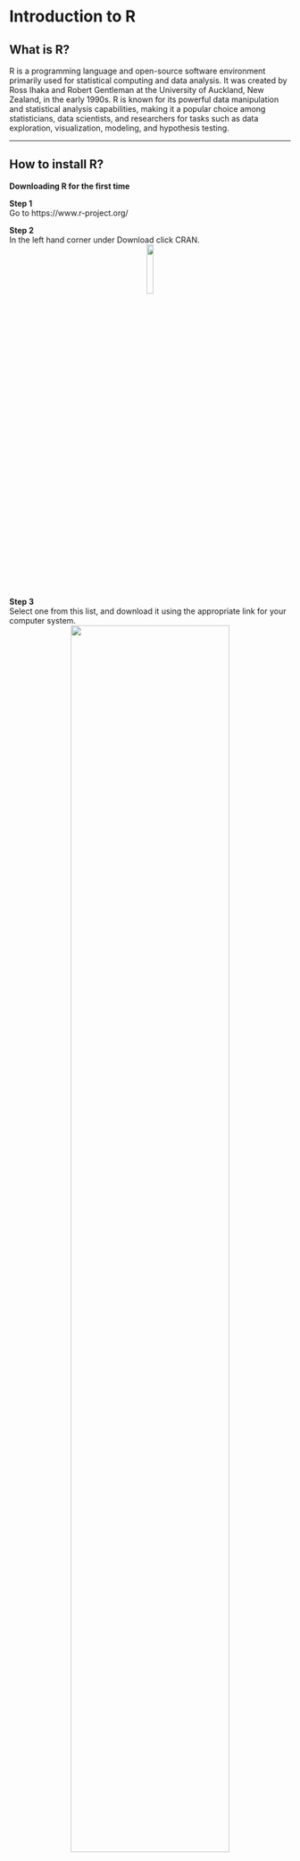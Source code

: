# Introduction to R {#ch2_introduction}

## What is R?

R is a programming language and open-source software environment primarily used for statistical computing and data analysis. It was created by Ross Ihaka and Robert Gentleman at the University of Auckland, New Zealand, in the early 1990s. R is known for its powerful data manipulation and statistical analysis capabilities, making it a popular choice among statisticians, data scientists, and researchers for tasks such as data exploration, visualization, modeling, and hypothesis testing.

---


## How to install R?

**Downloading R for the first time**
<br/>

**Step 1**<br/>
Go to https://www.r-project.org/
<br/>

**Step 2**<br/>
In the left hand corner under Download click CRAN.
<center>
<img src="C:\Users\Guti\OneDrive - University of Vermont\Curriculum\19_ Personal webpage\book_R_ecologia_Rios\figures\step1.jpg" width="15%" style="display: block; margin: auto;" />
</center>

<br/>

**Step 3**<br/>
Select one from this list, and download it using the appropriate link for your computer system.
<center>
<img src="C:\Users\Guti\OneDrive - University of Vermont\Curriculum\19_ Personal webpage\book_R_ecologia_Rios\figures\step3.jpg" width="75%" style="display: block; margin: auto;" />
</center>

<br/>

**Step 4**<br/>
Click base.
<center>
<img src="C:\Users\Guti\OneDrive - University of Vermont\Curriculum\19_ Personal webpage\book_R_ecologia_Rios\figures\step4.jpg" width="75%" style="display: block; margin: auto;" />
</center>

<br/>

**Step 5**<br/>
Download R and follow the typical downloading and installation prompts associated with your computer. system
<center>
<img src="C:\Users\Guti\OneDrive - University of Vermont\Curriculum\19_ Personal webpage\book_R_ecologia_Rios\figures\step5.jpg" width="75%" style="display: block; margin: auto;" />
</center>
<br/>
<br/>

---


## How to install RStudio?


**Downloading R Studio for the first time.**
<br/>

**Step 1**  
Go to https://www.rstudio.com/
<br/>
<br/>

**Step 2**  
Scroll down and click on **Download Free Desktop IDE**
<center>
<img src="C:\Users\Guti\OneDrive - University of Vermont\Curriculum\19_ Personal webpage\book_R_ecologia_Rios\figures\step7.jpg">
</center>
<br/>
<br/>

**Step 3**  
Pick a version. Free has all of the tools you will need for this course.
<center>
<img src="C:\Users\Guti\OneDrive - University of Vermont\Curriculum\19_ Personal webpage\book_R_ecologia_Rios\figures\step8.jpg">
</center>
<br/>
<br/>

**Step 4**  
Select one from this list. Download and install it using the appropriate link for your computer system.
<center>
<img src="C:\Users\Guti\OneDrive - University of Vermont\Curriculum\19_ Personal webpage\book_R_ecologia_Rios\figures\step9.jpg">
</center>
<br/>
<br/>

**YAY! You are now ready to explore the unlimited world of Statistics!!!**
<br/>
<br/>